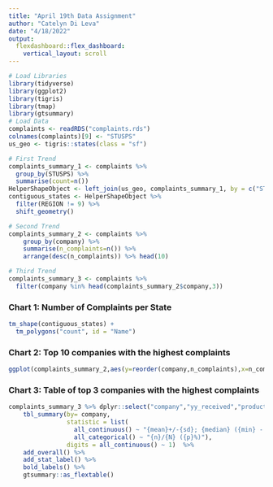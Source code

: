 ```yaml
---
title: "April 19th Data Assignment"
author: "Catelyn Di Leva"
date: "4/18/2022"
output: 
  flexdashboard::flex_dashboard:
    vertical_layout: scroll
---
```


```r
# Load Libraries
library(tidyverse)
library(ggplot2)
library(tigris)
library(tmap)
library(gtsummary)
# Load Data
complaints <- readRDS("complaints.rds")
colnames(complaints)[9] <- "STUSPS"
us_geo <- tigris::states(class = "sf")

# First Trend
complaints_summary_1 <- complaints %>%
  group_by(STUSPS) %>%
  summarise(count=n())
HelperShapeObject <- left_join(us_geo, complaints_summary_1, by = c("STUSPS"))
contiguous_states <- HelperShapeObject %>% 
  filter(REGION != 9) %>% 
  shift_geometry()

# Second Trend
complaints_summary_2 <- complaints %>% 
    group_by(company) %>% 
    summarise(n_complaints=n()) %>% 
    arrange(desc(n_complaints)) %>% head(10)

# Third Trend
complaints_summary_3 <- complaints %>% 
  filter(company %in% head(complaints_summary_2$company,3))
```

### Chart 1: Number of Complaints per State

```r
tm_shape(contiguous_states) +
  tm_polygons("count", id = "Name")
```

### Chart 2: Top 10 companies with the highest complaints
```r
ggplot(complaints_summary_2,aes(y=reorder(company,n_complaints),x=n_complaints,fill=company))+geom_col(show.legend = F)+xlab("Number of Complaints")+ylab("")
```

### Chart 3: Table of top 3 companies with the highest complaints
```r
complaints_summary_3 %>% dplyr::select("company","yy_received","product","consumer_consent_provided") %>% 
    tbl_summary(by= company, 
                statistic = list(
                  all_continuous() ~ "{mean}+/-{sd}; {median} ({min} - {max})",
                  all_categorical() ~ "{n}/{N} ({p}%)"), 
                digits = all_continuous() ~ 1)  %>%
    add_overall() %>%
    add_stat_label() %>%
    bold_labels() %>%
    gtsummary::as_flextable()
```

